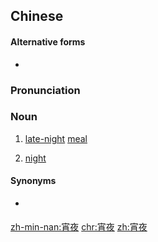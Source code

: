 ==Chinese==
{{zh-forms}}

====Alternative forms====
* {{sense|late-night meal}} {{zh-l|消夜}}

===Pronunciation===
{{zh-pron
|m=xiāoyè
|c=siu1 je6-2
|mn=siau-iā
|cat=n
}}

===Noun===
{{zh-noun}}

# [[late-night]] [[meal]]
# {{lb|zh|literary}} [[night]]

====Synonyms====
* {{sense|supper}} {{zh-l|夜宵}}

[[zh-min-nan:宵夜]]
[[chr:宵夜]]
[[zh:宵夜]]